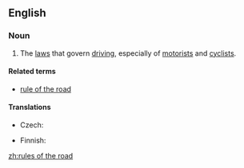 ==English==
{{wikipedia|traffic}}
===Noun===
{{en-noun|-}}

# The [[law]]s that govern [[driving]], especially of [[motorist]]s and [[cyclist]]s.

====Related terms====
* [[rule of the road]]

====Translations====
{{trans-top|rules and regulations}}
* Czech: {{t-|cs|pravidla silničního provozu|n-p}}
{{trans-mid}}
* Finnish: {{t-|fi|liikennesäännöt}}
{{trans-bottom}}

[[zh:rules of the road]]